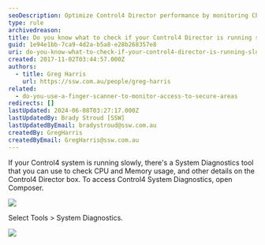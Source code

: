 ```yaml
---
seoDescription: Optimize Control4 Director performance by monitoring CPU and memory usage with System Diagnostics tool.
type: rule
archivedreason:
title: Do you know what to check if your Control4 Director is running slowly?
guid: 1e94e1bb-7ca9-4d2a-b5a8-e28b268357e8
uri: do-you-know-what-to-check-if-your-control4-director-is-running-slowly
created: 2017-11-02T03:44:57.000Z
authors:
  - title: Greg Harris
    url: https://ssw.com.au/people/greg-harris
related:
  - do-you-use-a-finger-scanner-to-monitor-access-to-secure-areas
redirects: []
lastUpdated: 2024-06-08T03:27:17.000Z
lastUpdatedBy: Brady Stroud [SSW]
lastUpdatedByEmail: bradystroud@ssw.com.au
createdBy: GregHarris
createdByEmail: GregHarris@ssw.com.au
---
```


If your Control4 system is running slowly, there's a System Diagnostics tool that you can use to check CPU and Memory usage, and other details on the Control4 Director box.
To access Control4 System Diagnostics, open Composer.

![](/uploads/rules/do-you-know-what-to-check-if-your-control4-director-is-running-slowly/Composer-Tools-System-Dianostics.png)

Select Tools &gt; System Diagnostics.

![](/uploads/rules/do-you-know-what-to-check-if-your-control4-director-is-running-slowly/Composer-System-Dianostics.png)
